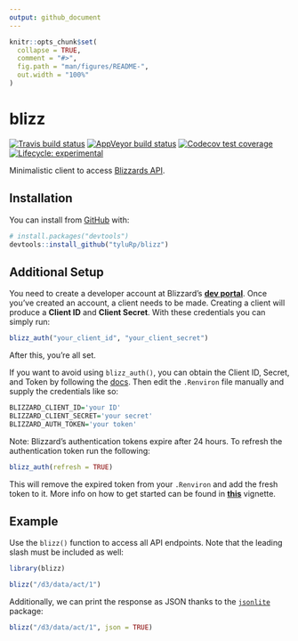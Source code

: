```yaml
---
output: github_document
---
```


<!-- README.md is generated from README.Rmd. Please edit that file -->

```r
knitr::opts_chunk$set(
  collapse = TRUE,
  comment = "#>",
  fig.path = "man/figures/README-",
  out.width = "100%"
)
```
# blizz

<!-- badges: start -->
[![Travis build status](https://travis-ci.org/tyluRp/blizz.svg?branch=master)](https://travis-ci.org/tyluRp/blizz)
[![AppVeyor build status](https://ci.appveyor.com/api/projects/status/github/tyluRp/blizz?branch=master&svg=true)](https://ci.appveyor.com/project/tyluRp/blizz)
[![Codecov test coverage](https://codecov.io/gh/tyluRp/blizz/branch/master/graph/badge.svg)](https://codecov.io/gh/tyluRp/blizz?branch=master)
[![Lifecycle: experimental](https://img.shields.io/badge/lifecycle-experimental-orange.svg)](https://www.tidyverse.org/lifecycle/#experimental)
<!-- badges: end -->

Minimalistic client to access [Blizzards API](https://develop.battle.net/).

## Installation

You can install from [GitHub](https://github.com/) with:

``` r
# install.packages("devtools")
devtools::install_github("tyluRp/blizz")
```

## Additional Setup

You need to create a developer account at Blizzard's [**dev portal**](https://develop.battle.net/). Once you've created an account, a client needs to be made. Creating a client will produce a **Client ID** and **Client Secret**. With these credentials you can simply run:

```r
blizz_auth("your_client_id", "your_client_secret")
```

After this, you're all set. 

If you want to avoid using `blizz_auth()`, you can obtain the Client ID, Secret, and Token by following the [docs](https://develop.battle.net/documentation/guides/getting-started). Then edit the `.Renviron` file manually and supply the credentials like so:

```r
BLIZZARD_CLIENT_ID='your ID'
BLIZZARD_CLIENT_SECRET='your secret'
BLIZZARD_AUTH_TOKEN='your token'
```

Note: Blizzard's authentication tokens expire after 24 hours. To refresh the authentication token run the following:

```r
blizz_auth(refresh = TRUE)
```

This will remove the expired token from your `.Renviron` and add the fresh token to it. More info on how to get started can be found in [**this**](https://blizz.netlify.com/articles/user-authentication.html) vignette.

## Example

Use the `blizz()` function to access all API endpoints. Note that the leading slash must be included as well:

```r
library(blizz)

blizz("/d3/data/act/1")
```

Additionally, we can print the response as JSON thanks to the [`jsonlite`](https://github.com/jeroen/jsonlite) package:

```r
blizz("/d3/data/act/1", json = TRUE)
```
